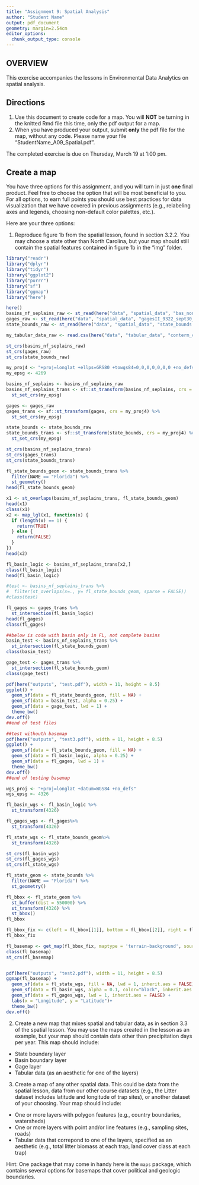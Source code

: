 ```yaml
---
title: "Assignment 9: Spatial Analysis"
author: "Student Name"
output: pdf_document
geometry: margin=2.54cm
editor_options: 
  chunk_output_type: console
---
```


## OVERVIEW

This exercise accompanies the lessons in Environmental Data Analytics on spatial analysis. 

## Directions
1. Use this document to create code for a map. You will **NOT** be turning in the knitted Rmd file this time, only the pdf output for a map.
2. When you have produced your output, submit **only** the pdf file for the map, without any code. Please name your file "StudentName_A09_Spatial.pdf".

The completed exercise is due on Thursday, March 19 at 1:00 pm.

## Create a map

You have three options for this assignment, and you will turn in just **one** final product. Feel free to choose the option that will be most beneficial to you. For all options, to earn full points you should use best practices for data visualization that we have covered in previous assignments (e.g., relabeling axes and legends, choosing non-default color palettes, etc.).

Here are your three options: 

1. Reproduce figure 1b from the spatial lesson, found in section 3.2.2. You may choose a state other than North Carolina, but your map should still contain the spatial features contained in figure 1b in the "img" folder. 

```r
library("readr")
library("dplyr")
library("tidyr")
library("ggplot2")
library("purrr")
library("sf")
library("ggmap")
library("here")

here()
basins_nf_seplains_raw <- st_read(here("data", "spatial_data", "bas_nonref_SEPlains.shp"))
gages_raw <- st_read(here("data", "spatial_data", "gagesII_9322_sept30_2011.shp"))
state_bounds_raw <- st_read(here("data", "spatial_data", "state_bounds.shp"))

my_tabular_data_raw <- read.csv(here("data", "tabular_data", "conterm_climate.txt"))

st_crs(basins_nf_seplains_raw)
st_crs(gages_raw)
st_crs(state_bounds_raw)

my_proj4 <- "+proj=longlat +ellps=GRS80 +towgs84=0,0,0,0,0,0,0 +no_defs"
my_epsg <- 4269

basins_nf_seplains <- basins_nf_seplains_raw
basins_nf_seplains_trans <- sf::st_transform(basins_nf_seplains, crs = my_proj4) %>%
  st_set_crs(my_epsg)

gages <- gages_raw
gages_trans <- sf::st_transform(gages, crs = my_proj4) %>%
  st_set_crs(my_epsg)

state_bounds <- state_bounds_raw
state_bounds_trans <- sf::st_transform(state_bounds, crs = my_proj4) %>%
  st_set_crs(my_epsg)

st_crs(basins_nf_seplains_trans)
st_crs(gages_trans)
st_crs(state_bounds_trans)

fl_state_bounds_geom <- state_bounds_trans %>%
  filter(NAME == "Florida") %>%
  st_geometry()
head(fl_state_bounds_geom)

x1 <- st_overlaps(basins_nf_seplains_trans, fl_state_bounds_geom)
head(x1)
class(x1)
x2 <- map_lgl(x1, function(x) {
  if (length(x) == 1) {
    return(TRUE)
  } else {
    return(FALSE)
  }
})
head(x2)

fl_basin_logic <- basins_nf_seplains_trans[x2,]
class(fl_basin_logic)
head(fl_basin_logic)

#test <- basins_nf_seplains_trans %>%
#  filter(st_overlaps(x=., y= fl_state_bounds_geom, sparse = FALSE))
#class(test)

fl_gages <- gages_trans %>%
  st_intersection(fl_basin_logic)
head(fl_gages) 
class(fl_gages)

##below is code with basin only in FL, not complete basins
basin_test <- basins_nf_seplains_trans %>%
  st_intersection(fl_state_bounds_geom)
class(basin_test)

gage_test <- gages_trans %>%
  st_intersection(fl_state_bounds_geom)
class(gage_test)

pdf(here("outputs", "test.pdf"), width = 11, height = 8.5)
ggplot() +
  geom_sf(data = fl_state_bounds_geom, fill = NA) +
  geom_sf(data = basin_test, alpha = 0.25) +
  geom_sf(data = gage_test, lwd = 1) +
  theme_bw()
dev.off()
##end of test files

##test withouth basemap
pdf(here("outputs", "test3.pdf"), width = 11, height = 8.5)
ggplot() +
  geom_sf(data = fl_state_bounds_geom, fill = NA) +
  geom_sf(data = fl_basin_logic, alpha = 0.25) +
  geom_sf(data = fl_gages, lwd = 1) +
  theme_bw()
dev.off()
##end of testing basemap

wgs_proj <- "+proj=longlat +datum=WGS84 +no_defs"
wgs_epsg <- 4326

fl_basin_wgs <- fl_basin_logic %>%
  st_transform(4326)

fl_gages_wgs <- fl_gages%>%
  st_transform(4326) 

fl_state_wgs <- fl_state_bounds_geom%>%
  st_transform(4326) 

st_crs(fl_basin_wgs)
st_crs(fl_gages_wgs)
st_crs(fl_state_wgs)

fl_state_geom <- state_bounds %>%
  filter(NAME == "Florida") %>%
  st_geometry()

fl_bbox <- fl_state_geom %>%
  st_buffer(dist = 550000) %>% 
  st_transform(4326) %>%
  st_bbox()
fl_bbox

fl_bbox_fix <- c(left = fl_bbox[[1]], bottom = fl_bbox[[2]], right = fl_bbox[[3]], top = fl_bbox[[4]])
fl_bbox_fix

fl_basemap <- get_map(fl_bbox_fix, maptype = 'terrain-background', source = 'stamen', zoom = 8)
class(fl_basemap)
st_crs(fl_basemap)


pdf(here("outputs", "test2.pdf"), width = 11, height = 8.5)
ggmap(fl_basemap) +
  geom_sf(data = fl_state_wgs, fill = NA, lwd = 1, inherit.aes = FALSE)+
  geom_sf(data = fl_basin_wgs, alpha = 0.1, color="black", inherit.aes = FALSE)+
  geom_sf(data = fl_gages_wgs, lwd = 1, inherit.aes = FALSE) +
  labs(x = "Longitude", y = "Latitude")+
  theme_bw()
dev.off()

```



2. Create a new map that mixes spatial and tabular data, as in section 3.3 of the spatial lesson. You may use the maps created in the lesson as an example, but your map should contain data other than precipitation days per year. This map should include: 

* State boundary layer
* Basin boundary layer
* Gage layer
* Tabular data (as an aesthetic for one of the layers)

3. Create a map of any other spatial data. This could be data from the spatial lesson, data from our other course datasets (e.g., the Litter dataset includes latitude and longitude of trap sites), or another dataset of your choosing.  Your map should include: 

* One or more layers with polygon features (e.g., country boundaries, watersheds)
* One or more layers with point and/or line features (e.g., sampling sites, roads)
* Tabular data that correpond to one of the layers, specified as an aesthetic (e.g., total litter biomass at each trap, land cover class at each trap)

Hint: One package that may come in handy here is the `maps` package, which contains several options for basemaps that cover political and geologic boundaries.